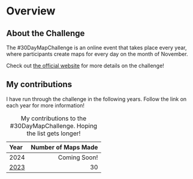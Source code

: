 # Overview {.unnumbered}

## About the Challenge

The \#30DayMapChallenge is an online event that takes place every year, where participants create maps for every day on the month of November. 

Check out [the official website](https://30daymapchallenge.com/) for more details on the challenge!

## My contributions

I have run through the challenge in the following years. Follow the link on each year for more information!

| Year | Number of Maps Made |
| :-- | --: |
| 2024 | Coming Soon! |
| [2023](2023.qmd) | 30 |

: My contributions to the \#30DayMapChallenge. Hoping the list gets longer!